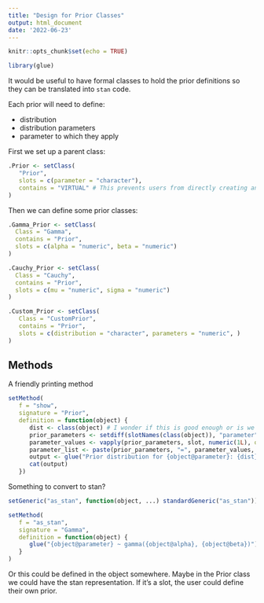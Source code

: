 ```yaml
---
title: "Design for Prior Classes"
output: html_document
date: '2022-06-23'
---
```


```r
knitr::opts_chunk$set(echo = TRUE)
```

```r
library(glue)
```

It would be useful to have formal classes to hold the prior definitions
so they can be translated into `stan` code.

Each prior will need to define:

  * distribution
  * distribution parameters
  * parameter to which they apply
  
  
First we set up a parent class:
```r
.Prior <- setClass(
   "Prior",
   slots = c(parameter = "character"),
   contains = "VIRTUAL" # This prevents users from directly creating an object with this class
)
```

Then we can define some prior classes:
```r
.Gamma_Prior <- setClass(
  Class = "Gamma",
  contains = "Prior",
  slots = c(alpha = "numeric", beta = "numeric")
)

.Cauchy_Prior <- setClass(
  Class = "Cauchy",
  contains = "Prior",
  slots = c(mu = "numeric", sigma = "numeric")
)

.Custom_Prior <- setClass(
   Class = "CustomPrior",
   contains = "Prior",
   slots = c(distribution = "character", parameters = "numeric", )
)
```
  
## Methods

A friendly printing method
```r
setMethod(
   f = "show",
   signature = "Prior",
   definition = function(object) {
      dist <- class(object) # I wonder if this is good enough or is we want to add a @dist_name?
      prior_parameters <- setdiff(slotNames(class(object)), "parameter")
      parameter_values <- vapply(prior_parameters, slot, numeric(1L), object = object)
      parameter_list <- paste(prior_parameters, "=", parameter_values, collapse = ", ")
      output <- glue("Prior distribution for {object@parameter}: {dist}({parameter_list})")
      cat(output)
   })
```

Something to convert to stan?

```r
setGeneric("as_stan", function(object, ...) standardGeneric("as_stan"))

setMethod(
   f = "as_stan",
   signature = "Gamma",
   definition = function(object) {
      glue("{object@parameter} ~ gamma({object@alpha}, {object@beta})")
   }
)
```

Or this could be defined in the object somewhere. Maybe in the Prior class we could have the stan representation.
If it's a slot, the user could define their own prior.


